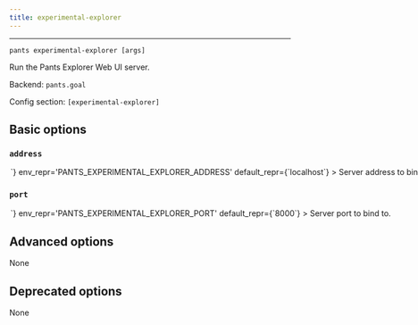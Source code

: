 ```yaml
---
title: experimental-explorer
---
```



---

```
pants experimental-explorer [args]
```

Run the Pants Explorer Web UI server.

Backend: <span className="color--primary">`pants.goal`</span>

Config section: <span className="color--primary">`[experimental-explorer]`</span>

<span className={styles.options}>

## Basic options

### `address`

<Option
  cli_repr={`--experimental-explorer-address=<str>`}
  env_repr='PANTS_EXPERIMENTAL_EXPLORER_ADDRESS'
  default_repr={`localhost`}
>
Server address to bind to.
</Option>

### `port`

<Option
  cli_repr={`--experimental-explorer-port=<int>`}
  env_repr='PANTS_EXPERIMENTAL_EXPLORER_PORT'
  default_repr={`8000`}
>
Server port to bind to.
</Option>

## Advanced options

None

## Deprecated options

None

</span>